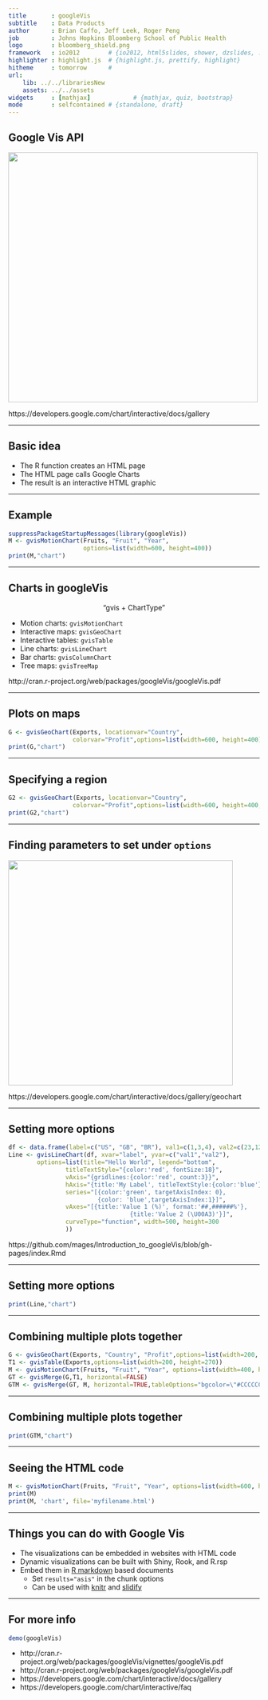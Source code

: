 ```yaml
---
title       : googleVis
subtitle    : Data Products
author      : Brian Caffo, Jeff Leek, Roger Peng
job         : Johns Hopkins Bloomberg School of Public Health
logo        : bloomberg_shield.png
framework   : io2012        # {io2012, html5slides, shower, dzslides, ...}
highlighter : highlight.js  # {highlight.js, prettify, highlight}
hitheme     : tomorrow      # 
url:
    lib: ../../librariesNew
    assets: ../../assets
widgets     : [mathjax]            # {mathjax, quiz, bootstrap}
mode        : selfcontained # {standalone, draft}
---
```


## Google Vis API

<img class="center" src="../../assets/img/googlecharts.png" height=500>

https://developers.google.com/chart/interactive/docs/gallery


---

## Basic idea

* The R function creates an HTML page
* The HTML page calls Google Charts
* The result is an interactive HTML graphic

---

## Example 

```r
suppressPackageStartupMessages(library(googleVis))
M <- gvisMotionChart(Fruits, "Fruit", "Year",
                     options=list(width=600, height=400))
print(M,"chart")
```

---

## Charts in googleVis

<center> "gvis + ChartType" </center>

* Motion charts:  `gvisMotionChart`
* Interactive maps: `gvisGeoChart`
* Interactive tables: `gvisTable`
* Line charts: `gvisLineChart`
* Bar charts: `gvisColumnChart`
* Tree maps: `gvisTreeMap`

http://cran.r-project.org/web/packages/googleVis/googleVis.pdf

---

## Plots on maps

```r
G <- gvisGeoChart(Exports, locationvar="Country",
                  colorvar="Profit",options=list(width=600, height=400))
print(G,"chart")
```


---

## Specifying a region

```r
G2 <- gvisGeoChart(Exports, locationvar="Country",
                  colorvar="Profit",options=list(width=600, height=400,region="150"))
print(G2,"chart")
```

---

## Finding parameters to set under `options`


<img class="center" src="../../assets/img/configoptions.png" height=450>

https://developers.google.com/chart/interactive/docs/gallery/geochart

---

## Setting more options

```r
df <- data.frame(label=c("US", "GB", "BR"), val1=c(1,3,4), val2=c(23,12,32))
Line <- gvisLineChart(df, xvar="label", yvar=c("val1","val2"),
        options=list(title="Hello World", legend="bottom",
                titleTextStyle="{color:'red', fontSize:18}",                         
                vAxis="{gridlines:{color:'red', count:3}}",
                hAxis="{title:'My Label', titleTextStyle:{color:'blue'}}",
                series="[{color:'green', targetAxisIndex: 0}, 
                         {color: 'blue',targetAxisIndex:1}]",
                vAxes="[{title:'Value 1 (%)', format:'##,######%'}, 
                                  {title:'Value 2 (\U00A3)'}]",                          
                curveType="function", width=500, height=300                         
                ))
```

https://github.com/mages/Introduction_to_googleVis/blob/gh-pages/index.Rmd

---

## Setting more options

```r
print(Line,"chart")
```



---

## Combining multiple plots together

```r
G <- gvisGeoChart(Exports, "Country", "Profit",options=list(width=200, height=100))
T1 <- gvisTable(Exports,options=list(width=200, height=270))
M <- gvisMotionChart(Fruits, "Fruit", "Year", options=list(width=400, height=370))
GT <- gvisMerge(G,T1, horizontal=FALSE)
GTM <- gvisMerge(GT, M, horizontal=TRUE,tableOptions="bgcolor=\"#CCCCCC\" cellspacing=10")
```

---

## Combining multiple plots together

```r
print(GTM,"chart")
```


---

## Seeing the HTML code

```r
M <- gvisMotionChart(Fruits, "Fruit", "Year", options=list(width=600, height=400))
print(M)
print(M, 'chart', file='myfilename.html')
```

---

## Things you can do with Google Vis

* The visualizations can be embedded in websites with HTML code
* Dynamic visualizations can be built with Shiny, Rook, and R.rsp
* Embed them in [R markdown](http://www.rstudio.com/ide/docs/authoring/using_markdown) based documents
  * Set `results="asis"` in the chunk options
  * Can be used with [knitr](http://cran.r-project.org/web/packages/knitr/index.html) and [slidify](http://slidify.org/)


---

## For more info

```r
demo(googleVis)
```

* http://cran.r-project.org/web/packages/googleVis/vignettes/googleVis.pdf
* http://cran.r-project.org/web/packages/googleVis/googleVis.pdf
* https://developers.google.com/chart/interactive/docs/gallery
* https://developers.google.com/chart/interactive/faq
